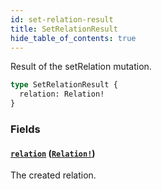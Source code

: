 ```yaml
---
id: set-relation-result
title: SetRelationResult
hide_table_of_contents: true
---
```



Result of the setRelation mutation.

```graphql
type SetRelationResult {
  relation: Relation!
}
```


### Fields

#### [`relation`](#) ([`Relation!`](/docs/directory-guide/graphql/reference/schema/objects/relation))

The created relation.




